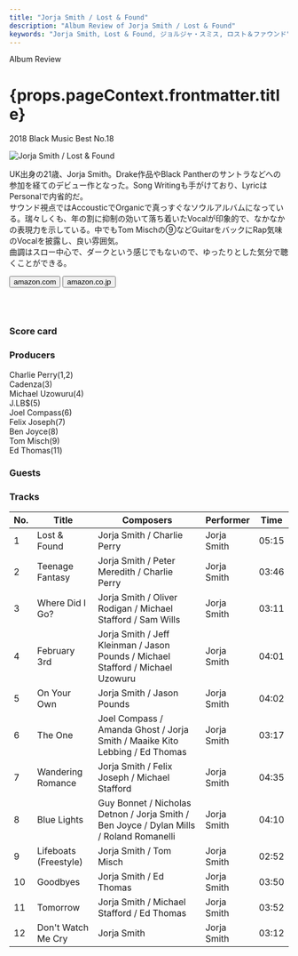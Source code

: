 ```yaml
---
title: "Jorja Smith / Lost & Found"
description: "Album Review of Jorja Smith / Lost & Found"
keywords: "Jorja Smith, Lost & Found, ジョルジャ・スミス, ロスト＆ファウンド"
---
```





<p className="largeP">Album Review</p>
<h1 className="h1--no--margin">{props.pageContext.frontmatter.title}</h1>
<p className="largeP">
  <Link to="/best50/2018/">2018 Black Music Best No.18</Link>
</p>

<Row  className="image-card-group">
	<Column colMd={"3"} colLg={"4"} noGutterMdLeft="">
       <ImageCard>

![Jorja Smith / Lost & Found](../../images/cd/jorjasmith1L.jpg)

</ImageCard>
	</Column>
	<Column colMd={"4"} colLg={"8"} noGutterMdLeft="">
	<p>
		UK出身の21歳、Jorja Smith。Drake作品やBlack Pantherのサントラなどへの参加を経てのデビュー作となった。Song Writingも手がけており、LyricはPersonalで内省的だ。
		<br/>サウンド視点ではAccousticでOrganicで真っすぐなソウルアルバムになっている。瑞々しくも、年の割に抑制の効いて落ち着いたVocalが印象的で、なかなかの表現力を示している。中でもTom Mischの⑨などGuitarをバックにRap気味のVocalを披露し、良い雰囲気。
		<br/>曲調はスロー中心で、ダークという感じでもないので、ゆったりとした気分で聴くことができる。
	</p>
	<div>
	  <Button className="button-right-mergin"  href="https://amzn.to/2AaiAl8" kind="primary" size="small" renderIcon={ArrowUpRight24}>
      amazon.com
    </Button>
    <Button className="button-right-mergin"  href="https://amzn.to/31sE5sD" kind="secondary" size="small" renderIcon={ArrowUpRight24}>
      amazon.co.jp
    </Button>
	</div>
	<a style="display:inline-block;overflow:hidden;background:url(https://linkmaker.itunes.apple.com/ja-jp/lockup.svg?releaseDate=2018-06-08&kind=album&bubble=apple_music&style=mono-black) no-repeat;width:180px;height:45px;" href="https://geo.music.apple.com/jp/album/lost-found/1373567754?mt=1&app=music&ls=1&at=11lcug"></a>
	</Column>
</Row>
<Row >
	<Column colMd={"4"} colLg={"4"} noGutterMdLeft="">
<div>
  <h3>Score card</h3>
	<SliderJS1 value="5" />
  <SliderJS2 value="2" />
	<SliderJS3 value="1" />
  <SliderJS4 value="9" />
</div>
</Column>
<Column colMd={"8"} colLg={"8"} noGutterMdLeft="">
<div>
<h3>Producers</h3>
<p>
	Charlie Perry(1,2)
	<br/>Cadenza(3)
	<br/>Michael Uzowuru(4)
	<br/>J.LB$(5)
	<br/>Joel Compass(6)
	<br/>Felix Joseph(7)
	<br/>Ben Joyce(8)
	<br/>Tom Misch(9)
	<br/>Ed Thomas(11)
</p>
<h3>Guests</h3>
<p>
</p>
</div>
</Column>
</Row>

<h3>Tracks</h3>

| No. | Title                 | Composers                                                                               | Performer   | Time  |
| --- | --------------------- | --------------------------------------------------------------------------------------- | ----------- | ----- |
| 1   | Lost & Found          | Jorja Smith / Charlie Perry                                                             | Jorja Smith | 05:15 |
| 2   | Teenage Fantasy       | Jorja Smith / Peter Meredith / Charlie Perry                                            | Jorja Smith | 03:46 |
| 3   | Where Did I Go?       | Jorja Smith / Oliver Rodigan / Michael Stafford / Sam Wills                             | Jorja Smith | 03:11 |
| 4   | February 3rd          | Jorja Smith / Jeff Kleinman / Jason Pounds / Michael Stafford / Michael Uzowuru         | Jorja Smith | 04:01 |
| 5   | On Your Own           | Jorja Smith / Jason Pounds                                                              | Jorja Smith | 04:02 |
| 6   | The One               | Joel Compass / Amanda Ghost / Jorja Smith / Maaike Kito Lebbing / Ed Thomas             | Jorja Smith | 03:17 |
| 7   | Wandering Romance     | Jorja Smith / Felix Joseph / Michael Stafford                                           | Jorja Smith | 04:35 |
| 8   | Blue Lights           | Guy Bonnet / Nicholas Detnon / Jorja Smith / Ben Joyce / Dylan Mills / Roland Romanelli | Jorja Smith | 04:10 |
| 9   | Lifeboats (Freestyle) | Jorja Smith / Tom Misch                                                                 | Jorja Smith | 02:52 |
| 10  | Goodbyes              | Jorja Smith / Ed Thomas                                                                 | Jorja Smith | 03:50 |
| 11  | Tomorrow              | Jorja Smith / Michael Stafford / Ed Thomas                                              | Jorja Smith | 03:52 |
| 12  | Don't Watch Me Cry    | Jorja Smith                                                                             | Jorja Smith | 03:12 |
